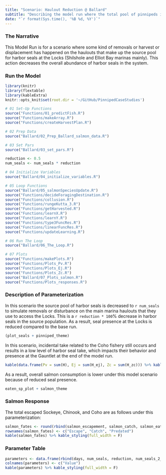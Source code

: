 ```yaml
---
title: "Scenario: Haulout Reduction @ Ballard"
subtitle: "Describing the model run where the total pool of pinnipeds is reduced through removals on the haulouts"
date: "`r format(Sys.time(), '%B %d, %Y')`"
---
```


### The Narrative

This Model Run is for a scenario where some kind of removals or harvest or displacement has happened on the haulouts that make up the source pool for harbor seals at the Locks (Shilshole and Elliot Bay marinas mainly). This action decreases the overall abundance of harbor seals in the system.

### Run the Model

```r
library(knitr)
library(flextable)
library(kableExtra)
knitr::opts_knit$set(root.dir = '~/GitHub/PinnipedCaseStudies')
```

```r

# 01 Set-Up Functions
source("Functions/01_predictFish.R")
source("Functions/makeArray.R")
source("Functions/createHarvestPlan.R")

# 02 Prep Data
source("Ballard/02_Prep_Ballard_salmon_data.R")

# 03 Set Pars
source("Ballard/03_set_pars.R")
```

```r
reduction <- 0.5
num_seals <- num_seals * reduction
```

```r
# 04 Initialize Variables
source("Ballard/04_initialize_variables.R")

# 05 Loop Functions
source("Ballard/05_salmonSpeciesUpdate.R")
source("Functions/decideForagingDestination.R")
source("Functions/collusion.R")
source("Functions/rungeKutta_3.R")
source("Functions/getHarvested.R")
source("Functions/learnX.R")
source("Functions/learnY.R")
source("Functions/type3FuncRes.R")
source("Functions/linearFuncRes.R")
source("Functions/updateLearning.R")

# 06 Run The Loop
source("Ballard/06_The_Loop.R")

# 07 Plots
source("Functions/makePlots.R")
source("Functions/Plots_Pv.R")
source("Functions/Plots_Ej.R")
source("Functions/Plots_Zc.R")
source("Ballard/07_Plots_salmon.R")
source("Functions/Plots_responses.R")
```

### Description of Parameterization

In this scenario the source pool of harbor seals is decreased to `r num_seals` to simulate removals or disturbance on the main marina haulouts that they use to access the Locks. This is a `r reduction * 100`% decrease in harbor seals in the source population. As a result, seal presence at the Locks is reduced compared to the base run.

```r
(plot_seals + pinniped_theme)
```

In this scenario, incidental take related to the Coho fishery still occurs and results in a low level of harbor seal take, which impacts their behavior and presence at the Gauntlet at the end of the model run.

```r
kable(data.frame(Pv = sum(H), Ej = sum(H_ej), Zc = sum(H_zc))) %>% kable_styling(full_width = F)
```

As a result, overall salmon consumption is lower under this model scenario because of reduced seal presence.

```r
eaten_sp_plot + salmon_theme
```

### Salmon Response

The total escaped Sockeye, Chinook, and Coho are as follows under this parameterization:

```r
salmon_fates <- round(rbind(salmon_escapement, salmon_catch, salmon_eaten))
rownames(salmon_fates) <- c("Escape", "Catch", "Predated")
kable(salmon_fates) %>% kable_styling(full_width = F)
```

### Parameter Table

```r
parameters <- data.frame(rbind(days, num_seals, reduction, num_seals_2_copy, sockeye_escape_rate, chinook_escape_rate, coho_escape_rate, min_fishers, max_fishers, fishery_open, fishery_close))
colnames(parameters) <- c("Value")
kable(parameters) %>% kable_styling(full_width = F)
```
